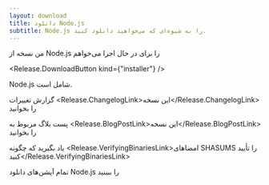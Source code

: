 ```yaml
---
layout: download
title: دانلود Node.js
subtitle: Node.js را به شیوه‌ای که می‌خواهید دانلود کنید.
---
```


<section>
  من نسخه <Release.VersionDropdown /> از Node.js را برای <Release.OperatingSystemDropdown exclude={["LINUX", "AIX"]} /> در حال اجرا <Release.BitnessDropdown /> می‌خواهم

  <Release.DownloadButton kind={"installer"} />
</section>

<section>
  Node.js شامل <Release.NpmLink /> است.

گزارش تغییرات <Release.ChangelogLink>این نسخه</Release.ChangelogLink> را بخوانید

پست بلاگ مربوط به <Release.BlogPostLink>این نسخه</Release.BlogPostLink> را بخوانید

یاد بگیرید که چگونه <Release.VerifyingBinariesLink>امضاهای SHASUMS را تأیید کنید</Release.VerifyingBinariesLink>

تمام <LinkWithArrow href="https://nodejs.org/dist/">آپشن‌های دانلود Node.js</LinkWithArrow> را ببینید

</section>
